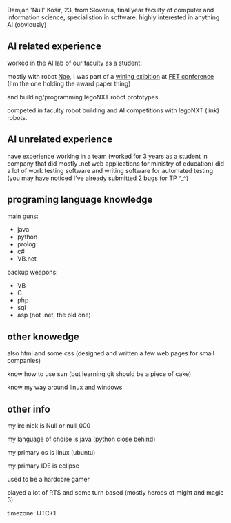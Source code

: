 Damjan 'Null' Košir, 23, from Slovenia, final year faculty of computer and information science, specialistion in software.
highly interested in anything AI (obviously)

== AI related experience ==
worked in the AI lab of our faculty as a student:

mostly with robot [http://ec.europa.eu/information_society/events/cf/fet09/picture.cfm?id=5269 Nao], I was part of a [http://ec.europa.eu/information_society/events/cf/fet09/picture.cfm?id=5389 wining exibition] at [http://ec.europa.eu/information_society/events/fet/2009/index_en.htm FET conference] (I'm the one holding the award paper thing)

and building/programming legoNXT robot prototypes

competed in faculty robot building and AI competitions with legoNXT (link) robots.

== AI unrelated experience ==
have experience working in a team (worked for 3 years as a student in company that did mostly .net web applications for ministry of education)
did a lot of work testing software and writing software for automated testing (you may have noticed I've already submitted 2 bugs for TP ^_^)

== programing language knowledge ==
main guns:
* java
* python
* prolog
* c#
* VB.net

backup weapons:
* VB
* C
* php
* sql
* asp (not .net, the old one)

== other knowedge ==
also html and some css (designed and written a few web pages for small companies)

know how to use svn (but learning git should be a piece of cake)

know my way around linux and windows

== other info ==

my irc nick is Null or null_000

my language of choise is java (python close behind)

my primary os is linux (ubuntu)

my primary IDE is eclipse

used to be a hardcore gamer

played a lot of RTS and some turn based (mostly heroes of might and magic 3)

timezone: UTC+1